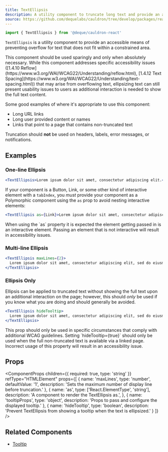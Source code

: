 ```yaml
---
title: TextEllipsis
description: A utility component to truncate long text and provide an alternative means of accessing hidden text
source: https://github.com/dequelabs/cauldron/tree/develop/packages/react/src/components/TextEllipsis/index.tsx
---
```



```js
import { TextEllipsis } from '@deque/cauldron-react'
```

`TextEllipsis` is a utility component to provide an accessible means of preventing overflow for text that does not fit within a constrained area.

<Note>
  This component should be used sparingly and only when absolutely necessary. While this component addresses specific accessibility issues ([1.4.10 Reflow](https://www.w3.org/WAI/WCAG22/Understanding/reflow.html), [1.4.12 Text Spacing](https://www.w3.org/WAI/WCAG22/Understanding/text-spacing.html)) that may arise from overflowing text, ellipsizing text can still present usability issues to users as additional interaction is needed to show the full text content.
</Note>

Some good examples of where it's appropriate to use this component:

- Long URL links
- Long user provided content or names
- Links that point to a page that contains non-truncated text

Truncation should **not** be used on headers, labels, error messages, or notifications.

## Examples

### One-line Ellipsis

```jsx example
<TextEllipsis>Lorem ipsum dolor sit amet, consectetur adipiscing elit.</TextEllipsis>
```

If your component is a Button, Link, or some other kind of interactive element with a `tabIndex`, you _must_ provide your component as a Polymorphic component using the `as` prop to avoid nesting interactive elements:

```jsx example
<TextEllipsis as={Link}>Lorem ipsum dolor sit amet, consectetur adipiscing elit.</TextEllipsis>
```

<Note>
  When using the `as` property it is expected the element getting passed in is an interactive element. Passing an element that is not interactive will result in accessibility issues.
</Note>

### Multi-line Ellipsis

```jsx example
<TextEllipsis maxLines={2}>
  Lorem ipsum dolor sit amet, consectetur adipiscing elit, sed do eiusmod tempor incididunt ut labore et dolore magna aliqua.
</TextEllipsis>
```

### Ellipsis Only

Ellipsis can be applied to truncated text without showing the full text upon an additional interaction on the page; however, this should _only_ be used if you know what you are doing and should generally be avoided.

```jsx example
<TextEllipsis hideTooltip>
  Lorem ipsum dolor sit amet, consectetur adipiscing elit, sed do eiusmod tempor incididunt ut labore et dolore magna aliqua.
</TextEllipsis>
```

<Note variant="warning">
This prop should only be used in specific circumstances that comply with additional WCAG guidelines. Setting `hideTooltip={true}` should only be used when the full non-truncated text is available via a linked page. Incorrect usage of this property will result in an accessibility issue.
</Note>


## Props

<ComponentProps
  children={{
    required: true,
    type: 'string'
  }}
  refType="HTMLElement"
  props={[
    {
      name: 'maxLines',
      type: 'number',
      defaultValue: '1',
      description: 'Sets the maximum number of display line before truncation.'
    },
    {
      name: 'as',
      type: ['React.ElementType', 'string'],
      description: 'A component to render the TextEllipsis as.',
    },
    {
      name: 'tooltipProps',
      type: 'object',
      description: 'Props to pass and configure the displayed tooltip.'
    },
    {
      name: 'hideTooltip',
      type: 'boolean',
      description: 'Prevent TextEllipsis from showing a tooltip when the text is ellipsized.'
    }
  ]}
/>

## Related Components

- [Tooltip](./Tooltip)